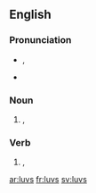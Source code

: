 ==English==

===Pronunciation===
* {{IPA|/lʌvz/}}, {{X-SAMPA|/lVvz/}}
* {{audio|en-us-loves.ogg|Audio (US)}}

===Noun===
{{head|en}}

# {{alternative spelling of|luvz|lang=en|nodot=t}}, {{plural of|luv|lang=en|nocap=t}}

===Verb===
{{head|en}}

# {{alternative spelling of|luvz|lang=en|nodot=t}}, {{en-third-person singular of|luv}}

[[ar:luvs]]
[[fr:luvs]]
[[sv:luvs]]
